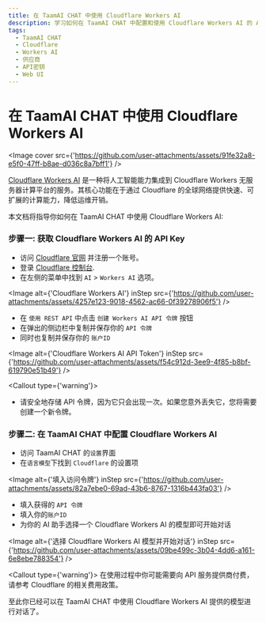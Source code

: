 ```yaml
---
title: 在 TaamAI CHAT 中使用 Cloudflare Workers AI
description: 学习如何在 TaamAI CHAT 中配置和使用 Cloudflare Workers AI 的 API Key，以便开始对话和交互。
tags:
  - TaamAI CHAT
  - Cloudflare
  - Workers AI
  - 供应商
  - API密钥
  - Web UI
---
```


# 在 TaamAI CHAT 中使用 Cloudflare Workers AI

<Image
  cover
  src={'https://github.com/user-attachments/assets/91fe32a8-e5f0-47ff-b8ae-d036c8a7bff1'}
/>

[Cloudflare Workers AI](https://www.cloudflare.com/developer-platform/products/workers-ai/) 是一种将人工智能能力集成到 Cloudflare Workers 无服务器计算平台的服务。其核心功能在于通过 Cloudflare 的全球网络提供快速、可扩展的计算能力，降低运维开销。

本文档将指导你如何在 TaamAI CHAT 中使用 Cloudflare Workers AI:

<Steps>

### 步骤一: 获取 Cloudflare Workers AI 的 API Key

- 访问 [Cloudflare 官网](https://www.cloudflare.com/) 并注册一个账号。
- 登录 [Cloudflare 控制台](https://dash.cloudflare.com/).
- 在左侧的菜单中找到 `AI` > `Workers AI` 选项。

<Image
  alt={'Cloudflare Workers AI'}
  inStep
  src={'https://github.com/user-attachments/assets/4257e123-9018-4562-ac66-0f39278906f5'}
/>

- 在 `使用 REST API` 中点击 `创建 Workers AI API 令牌` 按钮
- 在弹出的侧边栏中复制并保存你的 `API 令牌`
- 同时也复制并保存你的 `账户ID`

<Image
  alt={'Cloudflare Workers AI API Token'}
  inStep
  src={'https://github.com/user-attachments/assets/f54c912d-3ee9-4f85-b8bf-619790e51b49'}
/>

<Callout type={'warning'}>
  - 请安全地存储 API 令牌，因为它只会出现一次。如果您意外丢失它，您将需要创建一个新令牌。
</Callout>

### 步骤二: 在 TaamAI CHAT 中配置 Cloudflare Workers AI

- 访问 TaamAI CHAT 的`设置`界面
- 在`语言模型`下找到 `Cloudflare` 的设置项

<Image
  alt={'填入访问令牌'}
  inStep
  src={'https://github.com/user-attachments/assets/82a7ebe0-69ad-43b6-8767-1316b443fa03'}
/>

- 填入获得的 `API 令牌`
- 填入你的`账户ID`
- 为你的 AI 助手选择一个 Cloudflare Workers AI 的模型即可开始对话

<Image
  alt={'选择 Cloudflare Workers AI 模型并开始对话'}
  inStep
  src={'https://github.com/user-attachments/assets/09be499c-3b04-4dd6-a161-6e8ebe788354'}
/>

<Callout type={'warning'}>
  在使用过程中你可能需要向 API 服务提供商付费，请参考 Cloudflare 的相关费用政策。
</Callout>

</Steps>

至此你已经可以在 TaamAI CHAT 中使用 Cloudflare Workers AI 提供的模型进行对话了。
